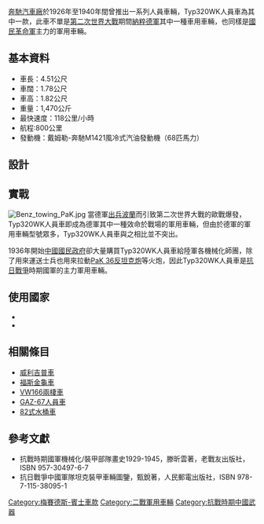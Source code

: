 {{Infobox Aircraft
  |name = Typ320WK人員車（圖中前方）
  |image = Image:Военные манёвры, Германия, 1935.2.jpg
  |type = 軍用車輛
  |manufacturer = 奔馳汽車廠
  |primary user = 納粹德國<br/>中華民國
  |number built = 1,764輛
}}

[[梅賽德斯-賓士|奔馳汽車廠]]於1926年至1940年間曾推出一系列人員車輛，Typ320WK人員車為其中一款，此車不單是[[第二次世界大戰|第二次世界大戰]]期間[[納粹德軍|納粹德軍]]其中一種車用車輛，也同樣是[[國民革命軍|國民革命軍]]主力的軍用車輛。

==基本資料==
*車長：4.51公尺
*車闊：1.78公尺
*車高：1.82公尺
*重量：1,470公斤
*最快速度：118公里/小時
*航程:800公里
*發動機：戴姆勒-奔馳M1421風冷式汽油發動機（68匹馬力）

==設計==

==實戰==
[[File:Benz_towing_PaK.jpg|thumb]]
當德軍[[波蘭戰役|出兵波蘭]]而引致第二次世界大戰的歐戰爆發，Typ320WK人員車即成為德軍其中一種效命於戰場的軍用車輛，但由於德軍的軍用車輛型號眾多，Typ320WK人員車與之相比並不突出。

1936年開始[[國民黨|中國國民政府]]卻大量購買Typ320WK人員車給陸軍各機械化師團，除了用來運送士兵也用來拉動[[PaK_36反坦克炮|PaK 36反坦克炮]]等火炮，因此Typ320WK人員車是[[抗日戰爭|抗日戰爭]]時期國軍的主力軍用車輛。

==使用國家==
*{{Flag|Nazi Germany}}
*{{ROC}}

==相關條目==
*[[威利吉普車|威利吉普車]]
*[[福斯金龜車|福斯金龜車]]
*[[VW166兩棲車|VW166兩棲車]]
*[[GAZ-67人員車|GAZ-67人員車]]
*[[82式水桶車|82式水桶車]]

==參考文獻==
*抗戰時期國軍機械化/裝甲部隊畫史1929-1945，滕昕雲著，老戰友出版社，ISBN 957-30497-6-7
*抗日戰爭中國軍隊坦克裝甲車輛圖鑒，甄銳著，人民郵電出版社，ISBN 978-7-115-38095-1

{{抗戰時期中華民國軍用車輛}}

[[Category:梅賽德斯-賓士車款|Category:梅賽德斯-賓士車款]]
[[Category:二戰軍用車輛|Category:二戰軍用車輛]]
[[Category:抗戰時期中國武器|Category:抗戰時期中國武器]]